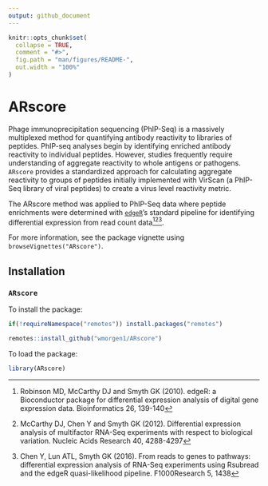 ---
output: github_document
---

```{r setup, include=FALSE}
knitr::opts_chunk$set(
  collapse = TRUE,
  comment = "#>",
  fig.path = "man/figures/README-",
  out.width = "100%"
)
```

# ARscore

<!-- badges: start -->
<!-- badges: end -->

Phage immunoprecipitation sequencing (PhIP-Seq) is a massively multiplexed method for quantifying antibody reactivity to libraries of peptides. PhIP-seq analyses begin by identifying enriched antibody reactivity to individual peptides. However, studies frequently require understanding of aggregate reactivity to whole antigens or pathogens. `ARscore` provides a standardized approach for calculating aggregate reactivity to groups of peptides initially implemented with VirScan (a PhIP-Seq library of viral peptides) to create a virus level reactivity metric. 

The ARscore method was applied to PhIP-Seq data where peptide enrichments were determined with [`edgeR`](https://bioconductor.org/packages/release/bioc/html/edgeR.html)'s standard pipeline for identifying differential expression from read count data[^edgeRBioc][^edgeRDE][^edgeRF]. 

[^edgeRBioc]: Robinson MD, McCarthy DJ and Smyth GK (2010). edgeR: a Bioconductor package for differential expression analysis of digital gene expression data. Bioinformatics 26, 139-140
[^edgeRDE]: McCarthy DJ, Chen Y and Smyth GK (2012). Differential expression analysis of multifactor RNA-Seq experiments with respect to biological variation. Nucleic Acids Research 40, 4288-4297
[^edgeRF]: Chen Y, Lun ATL, Smyth GK (2016). From reads to genes to pathways: differential expression analysis of RNA-Seq experiments using Rsubread and the edgeR quasi-likelihood pipeline. F1000Research 5, 1438

For more information, see the package vignette using `browseVignettes("ARscore")`.

## Installation

### `ARscore`

To install the package:

```{r install_ARscore, eval = FALSE}
if(!requireNamespace("remotes")) install.packages("remotes")

remotes::install_github("wmorgen1/ARscore")
```

To load the package:

```{r load_ARscore, include = TRUE, results = "hide", message = FALSE, warning = FALSE, eval = FALSE}
library(ARscore)
```

